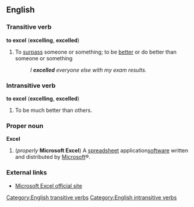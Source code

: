 ==English==
===Transitive verb===
'''to excel''' ('''excelling''', '''excelled''')

#To [[surpass]] someone or something; to be [[better]] or do better than someone or something
#:''I '''excelled''' everyone else with my exam results.''

===Intransitive verb===
'''to excel''' ('''excelling''', '''excelled''')

#To be much better than others.

===Proper noun===
{{wikipedia2|Microsoft Excel}}
'''Excel'''
#(''properly'' '''Microsoft Excel''') A [[spreadsheet]] application[[software]] written and distributed by [[w:Microsoft|Microsoft]]&reg;.

===External links===
*[http://office.microsoft.com/en-us/FX010858001033.aspx Microsoft Excel official site]

[[Category:English transitive verbs]]
[[Category:English intransitive verbs]]